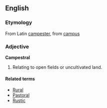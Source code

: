 ==English==
===Etymology===
From Latin [[campester]], from [[campus]]

===Adjective===
'''Campestral'''
#Relating to open fields or uncultivated land.

====Related terms====
*[[Rural]]
*[[Pastoral]]
*[[Rustic]]